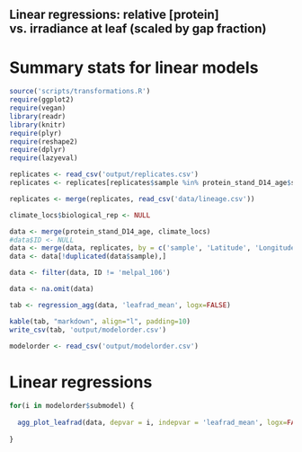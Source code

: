 ## Linear regressions: relative [protein] vs. irradiance at leaf (scaled by gap fraction)

# Summary stats for linear models
```r
source('scripts/transformations.R')
require(ggplot2)
require(vegan)
library(readr)
library(knitr)
require(plyr)
require(reshape2)
require(dplyr)
require(lazyeval)

replicates <- read_csv('output/replicates.csv')
replicates <- replicates[replicates$sample %in% protein_stand_D14_age$sample,]

replicates <- merge(replicates, read_csv('data/lineage.csv'))

climate_locs$biological_rep <- NULL

data <- merge(protein_stand_D14_age, climate_locs)
#data$ID <- NULL
data <- merge(data, replicates, by = c('sample', 'Latitude', 'Longitude', 'leaf_age', 'site_revised', 'species_confirmed', 'date'))
data <- data[!duplicated(data$sample),]

data <- filter(data, ID != 'melpal_106')

data <- na.omit(data)

tab <- regression_agg(data, 'leafrad_mean', logx=FALSE)

kable(tab, "markdown", align="l", padding=10)
write_csv(tab, 'output/modelorder.csv')

modelorder <- read_csv('output/modelorder.csv')
````

# Linear regressions

```r

for(i in modelorder$submodel) {
  
  agg_plot_leafrad(data, depvar = i, indepvar = 'leafrad_mean', logx=FALSE, labs = 'irradiance at leaf')
  
}

````
